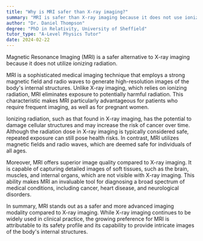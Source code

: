 ```yaml
---
title: "Why is MRI safer than X-ray imaging?"
summary: "MRI is safer than X-ray imaging because it does not use ionizing radiation."
author: "Dr. Daniel Thompson"
degree: "PhD in Relativity, University of Sheffield"
tutor_type: "A-Level Physics Tutor"
date: 2024-02-22
---
```


Magnetic Resonance Imaging (MRI) is a safer alternative to X-ray imaging because it does not utilize ionizing radiation.

MRI is a sophisticated medical imaging technique that employs a strong magnetic field and radio waves to generate high-resolution images of the body's internal structures. Unlike X-ray imaging, which relies on ionizing radiation, MRI eliminates exposure to potentially harmful radiation. This characteristic makes MRI particularly advantageous for patients who require frequent imaging, as well as for pregnant women.

Ionizing radiation, such as that found in X-ray imaging, has the potential to damage cellular structures and may increase the risk of cancer over time. Although the radiation dose in X-ray imaging is typically considered safe, repeated exposure can still pose health risks. In contrast, MRI utilizes magnetic fields and radio waves, which are deemed safe for individuals of all ages.

Moreover, MRI offers superior image quality compared to X-ray imaging. It is capable of capturing detailed images of soft tissues, such as the brain, muscles, and internal organs, which are not visible with X-ray imaging. This ability makes MRI an invaluable tool for diagnosing a broad spectrum of medical conditions, including cancer, heart disease, and neurological disorders.

In summary, MRI stands out as a safer and more advanced imaging modality compared to X-ray imaging. While X-ray imaging continues to be widely used in clinical practice, the growing preference for MRI is attributable to its safety profile and its capability to provide intricate images of the body's internal structures.
    